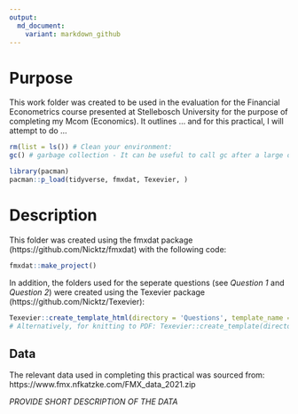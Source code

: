 ```yaml
---
output:
  md_document:
    variant: markdown_github
---
```


# Purpose

This work folder was created to be used in the evaluation for the Financial Econometrics course presented at Stellebosch University for the purpose of completing my Mcom (Economics). 
It outlines ... and for this practical, I will attempt to do ... 

```r

rm(list = ls()) # Clean your environment:
gc() # garbage collection - It can be useful to call gc after a large object has been removed, as this may prompt R to return memory to the operating system.
```

```r
library(pacman)
pacman::p_load(tidyverse, fmxdat, Texevier, )
```


# Description

This folder was created using the fmxdat package (https://github.com/Nicktz/fmxdat) with the following code:
```r
fmxdat::make_project()
```

In addition, the folders used for the seperate questions (see *Question 1* and *Question 2*) were created using the Texevier package (https://github.com/Nicktz/Texevier):

```r

Texevier::create_template_html(directory = 'Questions', template_name = 'Question_1')
# Alternatively, for knitting to PDF: Texevier::create_template(directory = 'Questions', template_name = 'Question_1')

```


## Data

The relevant data used in completing this practical was sourced from: https://www.fmx.nfkatzke.com/FMX_data_2021.zip

*PROVIDE SHORT DESCRIPTION OF THE DATA* 











